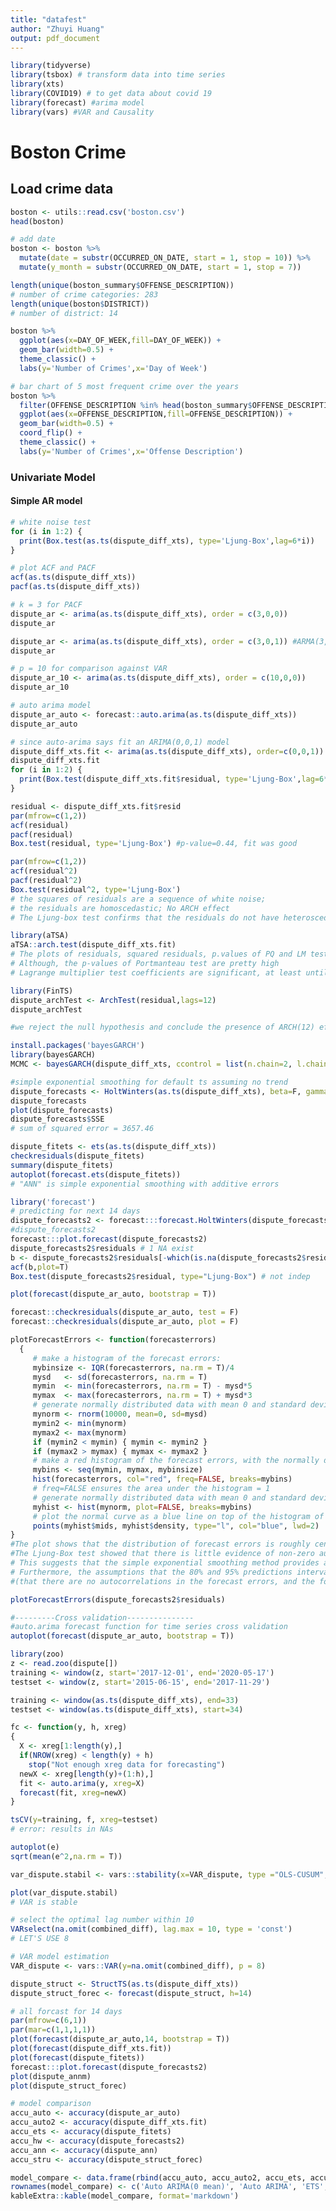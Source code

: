 ```yaml
---
title: "datafest"
author: "Zhuyi Huang"
output: pdf_document
---
```

```r
library(tidyverse)
library(tsbox) # transform data into time series
library(xts)
library(COVID19) # to get data about covid 19
library(forecast) #arima model
library(vars) #VAR and Causality
```

# Boston Crime
## Load crime data
```r
boston <- utils::read.csv('boston.csv')
head(boston)

# add date
boston <- boston %>%
  mutate(date = substr(OCCURRED_ON_DATE, start = 1, stop = 10)) %>%
  mutate(y_month = substr(OCCURRED_ON_DATE, start = 1, stop = 7))

```

```r
length(unique(boston_summary$OFFENSE_DESCRIPTION))
# number of crime categories: 283
length(unique(boston$DISTRICT))
# number of district: 14

boston %>%
  ggplot(aes(x=DAY_OF_WEEK,fill=DAY_OF_WEEK)) +
  geom_bar(width=0.5) + 
  theme_classic() +
  labs(y='Number of Crimes',x='Day of Week')

```

```r
# bar chart of 5 most frequent crime over the years
boston %>%
  filter(OFFENSE_DESCRIPTION %in% head(boston_summary$OFFENSE_DESCRIPTION, 5)) %>%
  ggplot(aes(x=OFFENSE_DESCRIPTION,fill=OFFENSE_DESCRIPTION)) +
  geom_bar(width=0.5) +
  coord_flip() +
  theme_classic() +
  labs(y='Number of Crimes',x='Offense Description')
```

### Univariate Model
#### Simple AR model
```r
# white noise test
for (i in 1:2) {
  print(Box.test(as.ts(dispute_diff_xts), type='Ljung-Box',lag=6*i))
}

# plot ACF and PACF
acf(as.ts(dispute_diff_xts))
pacf(as.ts(dispute_diff_xts))

# k = 3 for PACF
dispute_ar <- arima(as.ts(dispute_diff_xts), order = c(3,0,0))
dispute_ar

dispute_ar <- arima(as.ts(dispute_diff_xts), order = c(3,0,1)) #ARMA(3,1) is better than above
dispute_ar

# p = 10 for comparison against VAR
dispute_ar_10 <- arima(as.ts(dispute_diff_xts), order = c(10,0,0))
dispute_ar_10

# auto arima model
dispute_ar_auto <- forecast::auto.arima(as.ts(dispute_diff_xts)) 
dispute_ar_auto

# since auto-arima says fit an ARIMA(0,0,1) model
dispute_diff_xts.fit <- arima(as.ts(dispute_diff_xts), order=c(0,0,1))
dispute_diff_xts.fit
for (i in 1:2) {
  print(Box.test(dispute_diff_xts.fit$residual, type='Ljung-Box',lag=6*i))
}

residual <- dispute_diff_xts.fit$resid
par(mfrow=c(1,2))
acf(residual)
pacf(residual)
Box.test(residual, type='Ljung-Box') #p-value=0.44, fit was good

par(mfrow=c(1,2))
acf(residual^2)
pacf(residual^2)
Box.test(residual^2, type='Ljung-Box') 
# the squares of residuals are a sequence of white noise; 
# the residuals are homoscedastic; No ARCH effect
# The Ljung-box test confirms that the residuals do not have heteroscedasticity because the p-values are very large.
```
```r
library(aTSA)
aTSA::arch.test(dispute_diff_xts.fit)
# The plots of residuals, squared residuals, p.values of PQ and LM tests 
# Although, the p-values of Portmanteau test are pretty high
# Lagrange multiplier test coefficients are significant, at least until lag 8

library(FinTS)
dispute_archTest <- ArchTest(residual,lags=12)
dispute_archTest

#we reject the null hypothesis and conclude the presence of ARCH(12) effects.
```

```r
install.packages('bayesGARCH')
library(bayesGARCH)
MCMC <- bayesGARCH(dispute_diff_xts, ccontrol = list(n.chain=2, l.chain=100))
```

```r
#simple exponential smoothing for default ts assuming no trend
dispute_forecasts <- HoltWinters(as.ts(dispute_diff_xts), beta=F, gamma=F,l.start = -10)
dispute_forecasts
plot(dispute_forecasts)
dispute_forecasts$SSE
# sum of squared error = 3657.46

dispute_fitets <- ets(as.ts(dispute_diff_xts))
checkresiduals(dispute_fitets)
summary(dispute_fitets)
autoplot(forecast.ets(dispute_fitets))
# "ANN" is simple exponential smoothing with additive errors

library('forecast')
# predicting for next 14 days
dispute_forecasts2 <- forecast:::forecast.HoltWinters(dispute_forecasts, h=14)
#dispute_forecasts2
forecast:::plot.forecast(dispute_forecasts2)
dispute_forecasts2$residuals # 1 NA exist
b <- dispute_forecasts2$residuals[-which(is.na(dispute_forecasts2$residuals))]
acf(b,plot=T)
Box.test(dispute_forecasts2$residual, type="Ljung-Box") # not indep

plot(forecast(dispute_ar_auto, bootstrap = T))

forecast::checkresiduals(dispute_ar_auto, test = F)
forecast::checkresiduals(dispute_ar_auto, plot = F)
```

```r
plotForecastErrors <- function(forecasterrors)
  {
     # make a histogram of the forecast errors:
     mybinsize <- IQR(forecasterrors, na.rm = T)/4
     mysd   <- sd(forecasterrors, na.rm = T)
     mymin  <- min(forecasterrors, na.rm = T) - mysd*5
     mymax  <- max(forecasterrors, na.rm = T) + mysd*3
     # generate normally distributed data with mean 0 and standard deviation mysd
     mynorm <- rnorm(10000, mean=0, sd=mysd)
     mymin2 <- min(mynorm)
     mymax2 <- max(mynorm)
     if (mymin2 < mymin) { mymin <- mymin2 }
     if (mymax2 > mymax) { mymax <- mymax2 }
     # make a red histogram of the forecast errors, with the normally distributed data overlaid:
     mybins <- seq(mymin, mymax, mybinsize)
     hist(forecasterrors, col="red", freq=FALSE, breaks=mybins)
     # freq=FALSE ensures the area under the histogram = 1
     # generate normally distributed data with mean 0 and standard deviation mysd
     myhist <- hist(mynorm, plot=FALSE, breaks=mybins)
     # plot the normal curve as a blue line on top of the histogram of forecast errors:
     points(myhist$mids, myhist$density, type="l", col="blue", lwd=2)
}
#The plot shows that the distribution of forecast errors is roughly centred on zero, and is more or less normally distributed.
#The Ljung-Box test showed that there is little evidence of non-zero autocorrelations in the in-sample forecast errors, and the distribution of forecast errors seems to be normally distributed with mean zero. 
# This suggests that the simple exponential smoothing method provides an adequate predictive model for water usage. 
# Furthermore, the assumptions that the 80% and 95% predictions intervals were based upon
#(that there are no autocorrelations in the forecast errors, and the forecast errors are normally distributed with mean zero and constant variance) are probably valid.

plotForecastErrors(dispute_forecasts2$residuals)
```

```r
#---------Cross validation---------------
#auto.arima forecast function for time series cross validation
autoplot(forecast(dispute_ar_auto, bootstrap = T))

library(zoo)
z <- read.zoo(dispute[])
training <- window(z, start='2017-12-01', end='2020-05-17')
testset <- window(z, start='2015-06-15', end='2017-11-29')

training <- window(as.ts(dispute_diff_xts), end=33)
testset <- window(as.ts(dispute_diff_xts), start=34)

fc <- function(y, h, xreg)
{
  X <- xreg[1:length(y),]
  if(NROW(xreg) < length(y) + h)
    stop("Not enough xreg data for forecasting")
  newX <- xreg[length(y)+(1:h),]
  fit <- auto.arima(y, xreg=X)
  forecast(fit, xreg=newX)
}

tsCV(y=training, f, xreg=testset)
# error: results in NAs 

autoplot(e)
sqrt(mean(e^2,na.rm = T))
```


```r
var_dispute.stabil <- vars::stability(x=VAR_dispute, type ="OLS-CUSUM", h = 0.15, dynamic = FALSE, rescale = TRUE)

plot(var_dispute.stabil)
# VAR is stable
```

```r
# select the optimal lag number within 10
VARselect(na.omit(combined_diff), lag.max = 10, type = 'const')
# LET'S USE 8

# VAR model estimation
VAR_dispute <- vars::VAR(y=na.omit(combined_diff), p = 8)
```

```r
dispute_struct <- StructTS(as.ts(dispute_diff_xts))
dispute_struct_forec <- forecast(dispute_struct, h=14)

# all forcast for 14 days
par(mfrow=c(6,1))
par(mar=c(1,1,1,1))
plot(forecast(dispute_ar_auto,14, bootstrap = T))
plot(forecast(dispute_diff_xts.fit))
plot(forecast(dispute_fitets))
forecast:::plot.forecast(dispute_forecasts2)
plot(dispute_annm)
plot(dispute_struct_forec)
```

```r
# model comparison
accu_auto <- accuracy(dispute_ar_auto)
accu_auto2 <- accuracy(dispute_diff_xts.fit)
accu_ets <- accuracy(dispute_fitets)
accu_hw <- accuracy(dispute_forecasts2)
accu_ann <- accuracy(dispute_ann)
accu_stru <- accuracy(dispute_struct_forec)

model_compare <- data.frame(rbind(accu_auto, accu_auto2, accu_ets, accu_hw, accu_ann, accu_stru))
rownames(model_compare) <- c('Auto ARIMA(0 mean)', 'Auto ARIMA', 'ETS','HoltWinters', 'Neural Net', 'Structural')
kableExtra::kable(model_compare, format='markdown')
```






